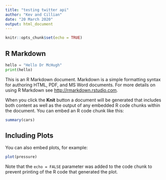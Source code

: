 ```yaml
---
title: "testing twitter api"
author: "Kev and Cillian"
date: "20 March 2020"
output: html_document
---
```


```r
knitr::opts_chunk$set(echo = TRUE)
```

## R Markdown

```python
hello = "Hello Dr McHugh"
print(hello)

```


This is an R Markdown document. Markdown is a simple formatting syntax for authoring HTML, PDF, and MS Word documents. For more details on using R Markdown see <http://rmarkdown.rstudio.com>.

When you click the **Knit** button a document will be generated that includes both content as well as the output of any embedded R code chunks within the document. You can embed an R code chunk like this:

```r
summary(cars)
```

## Including Plots

You can also embed plots, for example:

```r
plot(pressure)
```

Note that the `echo = FALSE` parameter was added to the code chunk to prevent printing of the R code that generated the plot.
